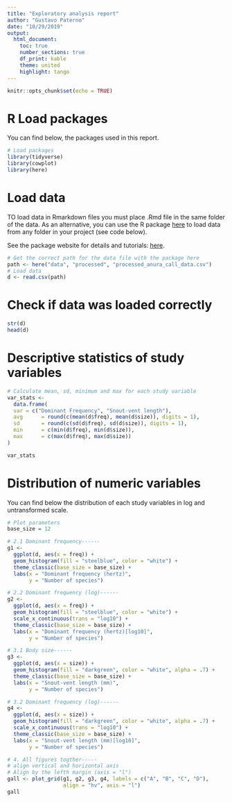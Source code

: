 ```yaml
---
title: "Exploratory analysis report"
author: "Gustavo Paterno"
date: "10/29/2019"
output:
  html_document:
    toc: true
    number_sections: true
    df_print: kable
    theme: united
    highlight: tango
---
```


```r
knitr::opts_chunk$set(echo = TRUE)
```

# R Load packages

You can find below, the packages used in this report. 

```r
# Load packages
library(tidyverse)
library(cowplot)
library(here)
```

# Load data

TO load data in Rmarkdown files you must place .Rmd file in the same folder of 
the data. As an alternative, you can use the R package [here](https://github.com/jennybc/here_here) to load data from any folder in your project (see code below).

See the package website for details and tutorials: [here](https://github.com/jennybc/here_here). 

```r
# Get the correct path for the data file with the package here
path <- here("data", "processed", "processed_anura_call_data.csv")
# Load data 
d <- read.csv(path)
```

# Check if data was loaded correctly

```r
str(d)
head(d)
```


# Descriptive statistics of study variables

```r
# Calculate mean, sd, minimum and max for each study variable 
var_stats <-
  data.frame(
  var = c("Dominant Frequency", "Snout-vent length"),
  avg      = round(c(mean(d$freq), mean(d$size)), digits = 1),
  sd       = round(c(sd(d$freq), sd(d$size)), digits = 1),
  min      = c(min(d$freq), min(d$size)),
  max      = c(max(d$freq), max(d$size))
)

var_stats

```


# Distribution of numeric variables

You can find below the distribution of each study variables in log and untransformed scale.

```r
# Plot parameters
base_size = 12

# 2.1 Dominant frequency------
g1 <-
  ggplot(d, aes(x = freq)) +
  geom_histogram(fill = "steelblue", color = "white") +
  theme_classic(base_size = base_size) +
  labs(x = "Dominant frequency (hertz)",
       y = "Number of species")

# 2.2 Dominant frequency (log)------
g2 <-
  ggplot(d, aes(x = freq)) +
  geom_histogram(fill = "steelblue", color = "white") +
  scale_x_continuous(trans = "log10") +
  theme_classic(base_size = base_size) +
  labs(x = "Dominant frequency (hertz)[log10]",
       y = "Number of species")

# 3.1 Body size------
g3 <-
  ggplot(d, aes(x = size)) +
  geom_histogram(fill = "darkgreen", color = "white", alpha = .7) +
  theme_classic(base_size = base_size) +
  labs(x = "Snout-vent length (mm)",
       y = "Number of species")

# 3.2 Dominant frequency (log)------
g4 <-
  ggplot(d, aes(x = size)) +
  geom_histogram(fill = "darkgreen", color = "white", alpha = .7) +
  scale_x_continuous(trans = "log10") +
  theme_classic(base_size = base_size) +
  labs(x = "Snout-vent length (mm)[log10]",
       y = "Number of species")

# 4. All figures togther-----
# align vertical and horizontal axis
# Align by the lefth margin (axis = "l")
gall <- plot_grid(g1, g2, g3, g4, labels = c("A", "B", "C", "D"), 
                  align = "hv", axis = "l")
gall
```
